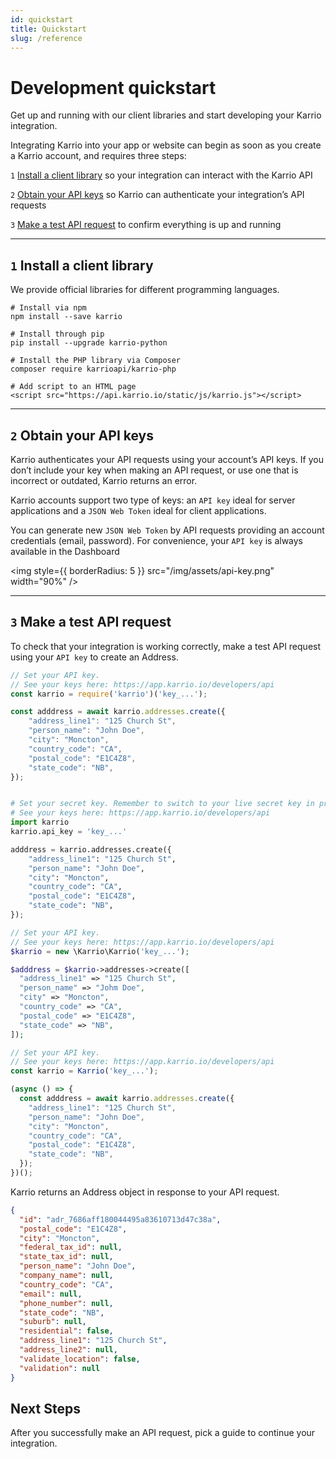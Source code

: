```yaml
---
id: quickstart
title: Quickstart
slug: /reference
---
```


# Development quickstart

Get up and running with our client libraries and start developing your Karrio
integration.

Integrating Karrio into your app or website can begin as soon as you create
a Karrio account, and requires three steps:

`1` [Install a client library](#1-install-a-client-library) so your integration
can interact with the Karrio API

`2` [Obtain your API keys](#2-obtain-your-api-keys) so Karrio can authenticate
your integration’s API requests

`3` [Make a test API request](#3-make-a-test-api-request) to confirm everything
is up and running


---


## `1` Install a client library

We provide official libraries for different programming languages.

<div id="tabs">
<Tabs>
<TabItem value="node" label="Node">

```shell
# Install via npm
npm install --save karrio
```

</TabItem>
<TabItem value="python" label="Python">

```shell
# Install through pip
pip install --upgrade karrio-python
```

</TabItem>
<TabItem value="php" label="PHP">

```shell
# Install the PHP library via Composer
composer require karrioapi/karrio-php
```

</TabItem>
<TabItem value="js" label="Javascript">

```shell
# Add script to an HTML page
<script src="https://api.karrio.io/static/js/karrio.js"></script>
```

</TabItem>
</Tabs>
</div>


---


## `2` Obtain your API keys

Karrio authenticates your API requests using your account’s API keys.
If you don’t include your key when making an API request, or use one
that is incorrect or outdated, Karrio returns an error.

Karrio accounts support two type of keys: an `API key` ideal for server
applications and a `JSON Web Token` ideal for client applications.

You can generate new `JSON Web Token` by API requests providing an account
credentials (email, password). For convenience, your `API key` is
always available in the Dashboard


<img style={{ borderRadius: 5 }} src="/img/assets/api-key.png" width="90%" />


---


## `3` Make a test API request

To check that your integration is working correctly, make a test API request
using your `API key` to create an Address.

<div id="tabs">
<Tabs>
<TabItem value="node" label="Node">

```javascript
// Set your API key.
// See your keys here: https://app.karrio.io/developers/api
const karrio = require('karrio')('key_...');

const adddress = await karrio.addresses.create({
	"address_line1": "125 Church St",
	"person_name": "John Doe",
	"city": "Moncton",
	"country_code": "CA",
	"postal_code": "E1C4Z8",
	"state_code": "NB",
});
```

</TabItem>
<TabItem value="python" label="Python">

```python

# Set your secret key. Remember to switch to your live secret key in production.
# See your keys here: https://app.karrio.io/developers/api
import karrio
karrio.api_key = 'key_...'

adddress = karrio.addresses.create({
	"address_line1": "125 Church St",
	"person_name": "John Doe",
	"city": "Moncton",
	"country_code": "CA",
	"postal_code": "E1C4Z8",
	"state_code": "NB",
});
```

</TabItem>
<TabItem value="php" label="PHP">

```php
// Set your API key.
// See your keys here: https://app.karrio.io/developers/api
$karrio = new \Karrio\Karrio('key_...');

$adddress = $karrio->addresses->create([
  "address_line1" => "125 Church St",
  "person_name" => "Johm Doe",
  "city" => "Moncton",
  "country_code" => "CA",
  "postal_code" => "E1C4Z8",
  "state_code" => "NB",
]);
```

</TabItem>
<TabItem value="js" label="Javascript">

```javascript
// Set your API key.
// See your keys here: https://app.karrio.io/developers/api
const karrio = Karrio('key_...');

(async () => {
  const adddress = await karrio.addresses.create({
    "address_line1": "125 Church St",
    "person_name": "John Doe",
    "city": "Moncton",
    "country_code": "CA",
    "postal_code": "E1C4Z8",
    "state_code": "NB",
  });
})();
```

</TabItem>
</Tabs>
</div>

Karrio returns an Address object in response to your API request.

```json
{
  "id": "adr_7686aff180044495a83610713d47c38a",
  "postal_code": "E1C4Z8",
  "city": "Moncton",
  "federal_tax_id": null,
  "state_tax_id": null,
  "person_name": "John Doe",
  "company_name": null,
  "country_code": "CA",
  "email": null,
  "phone_number": null,
  "state_code": "NB",
  "suburb": null,
  "residential": false,
  "address_line1": "125 Church St",
  "address_line2": null,
  "validate_location": false,
  "validation": null
}
```

## Next Steps

After you successfully make an API request, pick a guide to continue your integration.
